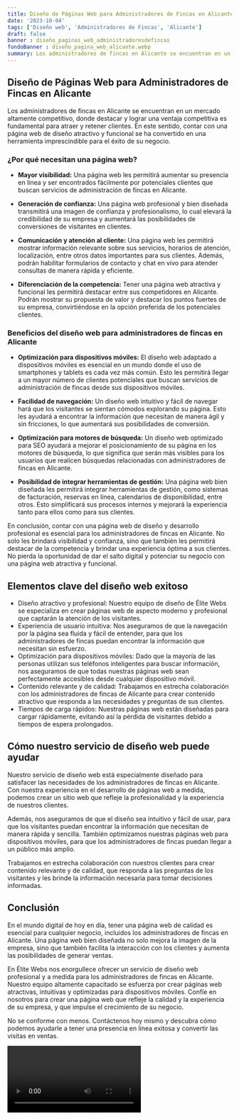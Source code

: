 ```yaml
---
title: Diseño de Páginas Web para Administradores de Fincas en Alicante
date: '2023-10-04'
tags: ['Diseño web', 'Administradores de Fincas', 'Alicante']
draft: false
banner : diseño_paginas_web_administradoresdefincas
fondoBanner : diseño_pagina_web_alicante.webp
summary: Los administradores de fincas en Alicante se encuentran en un mercado altamente competitivo, donde destacar y lograr una ventaja competitiva es fundamental para atraer y retener clientes. En este sentido, contar con una página web de diseño atractivo y funcional se ha convertido en una herramienta imprescindible para el éxito de su negocio.
---
```


## Diseño de Páginas Web para Administradores de Fincas en Alicante

Los administradores de fincas en Alicante se encuentran en un mercado altamente competitivo, donde destacar y lograr una ventaja competitiva es fundamental para atraer y retener clientes. En este sentido, contar con una página web de diseño atractivo y funcional se ha convertido en una herramienta imprescindible para el éxito de su negocio.

### ¿Por qué necesitan una página web?

- **Mayor visibilidad:** Una página web les permitirá aumentar su presencia en línea y ser encontrados fácilmente por potenciales clientes que buscan servicios de administración de fincas en Alicante.

- **Generación de confianza:** Una página web profesional y bien diseñada transmitirá una imagen de confianza y profesionalismo, lo cual elevará la credibilidad de su empresa y aumentará las posibilidades de conversiones de visitantes en clientes.

- **Comunicación y atención al cliente:** Una página web les permitirá mostrar información relevante sobre sus servicios, horarios de atención, localización, entre otros datos importantes para sus clientes. Además, podrán habilitar formularios de contacto y chat en vivo para atender consultas de manera rápida y eficiente.

- **Diferenciación de la competencia:** Tener una página web atractiva y funcional les permitirá destacar entre sus competidores en Alicante. Podrán mostrar su propuesta de valor y destacar los puntos fuertes de su empresa, convirtiéndose en la opción preferida de los potenciales clientes.

### Beneficios del diseño web para administradores de fincas en Alicante

- **Optimización para dispositivos móviles:** El diseño web adaptado a dispositivos móviles es esencial en un mundo donde el uso de smartphones y tablets es cada vez más común. Esto les permitirá llegar a un mayor número de clientes potenciales que buscan servicios de administración de fincas desde sus dispositivos móviles.

- **Facilidad de navegación:** Un diseño web intuitivo y fácil de navegar hará que los visitantes se sientan cómodos explorando su página. Esto les ayudará a encontrar la información que necesitan de manera ágil y sin fricciones, lo que aumentará sus posibilidades de conversión.

- **Optimización para motores de búsqueda:** Un diseño web optimizado para SEO ayudará a mejorar el posicionamiento de su página en los motores de búsqueda, lo que significa que serán más visibles para los usuarios que realicen búsquedas relacionadas con administradores de fincas en Alicante.

- **Posibilidad de integrar herramientas de gestión:** Una página web bien diseñada les permitirá integrar herramientas de gestión, como sistemas de facturación, reservas en línea, calendarios de disponibilidad, entre otros. Esto simplificará sus procesos internos y mejorará la experiencia tanto para ellos como para sus clientes.

En conclusión, contar con una página web de diseño y desarrollo profesional es esencial para los administradores de fincas en Alicante. No solo les brindará visibilidad y confianza, sino que también les permitirá destacar de la competencia y brindar una experiencia óptima a sus clientes. No pierda la oportunidad de dar el salto digital y potenciar su negocio con una página web atractiva y funcional.

<GifSeo />

<Cta />

## Elementos clave del diseño web exitoso

- Diseño atractivo y profesional: Nuestro equipo de diseño de Élite Webs se especializa en crear páginas web de aspecto moderno y profesional que captarán la atención de los visitantes.
- Experiencia de usuario intuitiva: Nos aseguramos de que la navegación por la página sea fluida y fácil de entender, para que los administradores de fincas puedan encontrar la información que necesitan sin esfuerzo.
- Optimización para dispositivos móviles: Dado que la mayoría de las personas utilizan sus teléfonos inteligentes para buscar información, nos aseguramos de que todas nuestras páginas web sean perfectamente accesibles desde cualquier dispositivo móvil.
- Contenido relevante y de calidad: Trabajamos en estrecha colaboración con los administradores de fincas de Alicante para crear contenido atractivo que responda a las necesidades y preguntas de sus clientes.
- Tiempos de carga rápidos: Nuestras páginas web están diseñadas para cargar rápidamente, evitando así la pérdida de visitantes debido a tiempos de espera prolongados.

## Cómo nuestro servicio de diseño web puede ayudar

Nuestro servicio de diseño web está especialmente diseñado para satisfacer las necesidades de los administradores de fincas en Alicante. Con nuestra experiencia en el desarrollo de páginas web a medida, podemos crear un sitio web que refleje la profesionalidad y la experiencia de nuestros clientes.

Además, nos aseguramos de que el diseño sea intuitivo y fácil de usar, para que los visitantes puedan encontrar la información que necesitan de manera rápida y sencilla. También optimizamos nuestras páginas web para dispositivos móviles, para que los administradores de fincas puedan llegar a un público más amplio.

Trabajamos en estrecha colaboración con nuestros clientes para crear contenido relevante y de calidad, que responda a las preguntas de los visitantes y les brinde la información necesaria para tomar decisiones informadas.

## Conclusión

En el mundo digital de hoy en día, tener una página web de calidad es esencial para cualquier negocio, incluidos los administradores de fincas en Alicante. Una página web bien diseñada no solo mejora la imagen de la empresa, sino que también facilita la interacción con los clientes y aumenta las posibilidades de generar ventas.

En Élite Webs nos enorgullece ofrecer un servicio de diseño web profesional y a medida para los administradores de fincas en Alicante. Nuestro equipo altamente capacitado se esfuerza por crear páginas web atractivas, intuitivas y optimizadas para dispositivos móviles. Confíe en nosotros para crear una página web que refleje la calidad y la experiencia de su empresa, y que impulse el crecimiento de su negocio.

No se conforme con menos. Contáctenos hoy mismo y descubra cómo podemos ayudarle a tener una presencia en línea exitosa y convertir las visitas en ventas.

<Video />

<CtaBot job='Administradores de Fincas' city='Alicante'/>

<Gmaps query='Alicante+españa+maps' />
